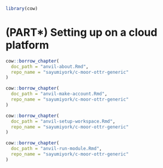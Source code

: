 
```r
library(cow)
```

# (PART\*) Setting up on a cloud platform {-}

<!-- AnVIL --> 

```r
cow::borrow_chapter(
  doc_path = "anvil-about.Rmd",
  repo_name = "sayumiyork/c-moor-ottr-generic"
)
```

```r
cow::borrow_chapter(
  doc_path = "anvil-make-account.Rmd",
  repo_name = "sayumiyork/c-moor-ottr-generic"
)
```

```r
cow::borrow_chapter(
  doc_path = "anvil-setup-workspace.Rmd",
  repo_name = "sayumiyork/c-moor-ottr-generic"
)
```

```r
cow::borrow_chapter(
  doc_path = "anvil-run-module.Rmd",
  repo_name = "sayumiyork/c-moor-ottr-generic"
)
```
